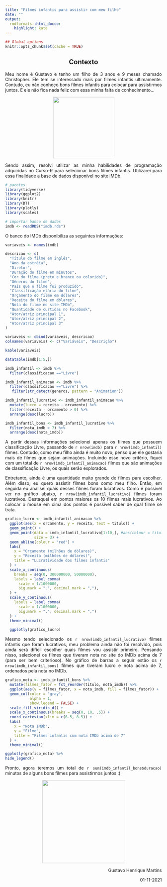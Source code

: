 ```yaml
---
title: "Filmes infantis para assistir com meu filho"
date: ""
output:
  rmdformats::html_docco:
    highlight: kate
---
```


```r
## Global options
knitr::opts_chunk$set(cache = TRUE)
```

::: {style="text-align: center"}
## Contexto
:::

::: {style="text-align: justify"}
Meu nome é Gustavo e tenho um filho de 3 anos e 9 meses chamado Christopher. Ele tem se interessado mais por filmes infantis ultimamente. Contudo, eu não conheço bons filmes infantis para colocar para assistirmos juntos. E ele não fica nada feliz com essa minha falta de conhecimento...
:::

::: {style="text-align: center"}
![](Chris1.jpeg){width="197"}
:::

::: {style="text-align: justify"}
Sendo assim, resolvi utilizar as minha habilidades de programação adquiridas no Curso-R para selecionar bons filmes infantis. Utilizarei para essa finalidade a base de dados disponível no site [IMDb](https://www.imdb.com/).
:::

```r
# pacotes
library(tidyverse)
library(ggplot2)
library(knitr)
library(DT)
library(plotly)
library(scales)

# importar banco de dados
imdb <- readRDS("imdb.rds")
```

::: {style="text-align: justify"}
O banco do IMDb disponibiliza as seguintes informações:
:::

```r
variaveis <- names(imdb)  

descricao <- c(
  "Título do filme em inglês", 
  "Ano da estréia",
  "Diretor",
  "Duração do filme em minutos",
  "Cor do filme (preto e branco ou colorido)",
  "Gêneros do filme",
  "País que o filme foi produzido",
  "Classificação etária do filme",
  "Orçamento do filme em dólares",
  "Receita do filme em dólares",
  "Nota do filme no site IMDb",
  "Quantidade de curtidas no Facebook",
  "Ator/atriz principal 1",
  "Ator/atriz principal 2",
  "Ator/atriz principal 3"
) 

variaveis <- cbind(variaveis, descricao)
colnames(variaveis) <- c("Variáveis", "Descrição") 

kable(variaveis)

datatable(imdb[1:5,])
```


```r
imdb_infantil <- imdb %>% 
  filter(classificacao =="Livre")

imdb_infantil_animacao <- imdb %>% 
  filter(classificacao =="Livre") %>% 
   filter(str_detect(generos, pattern = "Animation"))

imdb_infantil_lucrativo <- imdb_infantil_animacao %>% 
  mutate(lucro = receita - orcamento) %>% 
  filter(receita - orcamento > 0) %>% 
  arrange(desc(lucro))

imdb_infantil_bons <- imdb_infantil_lucrativo %>% 
  filter(nota_imdb > 7) %>% 
  arrange(desc(nota_imdb))
```


::: {style="text-align: justify"}
A partir dessas informações selecionei apenas os filmes que possuem classificação
Livre, passando de `r nrow(imdb)` para `r nrow(imdb_infantil)` filmes. Contudo, 
como meu filho ainda é muito novo, penso que ele gostaria mais de filmes que
sejam animações. Incluindo esse novo critério, fiquei com um total de `r nrow(imdb_infantil_animacao)` filmes que são animações de classificação Livre, os quais serão explorados. 

Entretanto, ainda é uma quantidade muito grande de filmes para escolher.
Além disso, eu quero assistir filmes bons como meu filho. Então, em seguida eu 
analisei quais desses filmes foram lucrativos. Como é possível ver no gráfico abaixo,
`r nrow(imdb_infantil_lucrativo)` filmes foram lucrativos. 
Destaquei em pontos maiores os 10 filmes mais lucrativos. Ao colocar o mouse em cima dos pontos é possível saber de qual filme se trata.
:::

```r
grafico_lucro <- imdb_infantil_animacao %>% 
  ggplot(aes(x = orcamento, y = receita, text = titulo)) +
  geom_point() +
  geom_point(data = imdb_infantil_lucrativo[1:10,], #aes(colour = titulo),
             size = 3) +
  geom_abline(colour = "red") +
  labs(
    x = "Orçamento (milhões de dólares)",
    y = "Receita (milhões de dólares)",
    title = "Lucratividade dos filmes infantis"
  ) + 
  scale_x_continuous(
    breaks = seq(0, 300000000, 50000000),
    labels = label_comma(
      scale = 1/1000000,
      big.mark = ".", decimal.mark = ","),
  ) +
  scale_y_continuous(
    labels = label_comma(
      scale = 1/1000000,
      big.mark = ".", decimal.mark = ",")
  ) +
  theme_minimal()

  ggplotly(grafico_lucro)
```

::: {style="text-align: justify"}
Mesmo tendo selecionado os `r nrow(imdb_infantil_lucrativo)` filmes infantis que foram lucrativos, meu problema ainda não foi resolvido, pois ainda será difícil escolher quais filmes
vou assistir primeiro. Pensando nisso, selecionei os filmes que tiveram nota no
site do IMDb acima de 7 (para ser bem criterioso). 
No gráfico de barras a seguir estão os `r nrow(imdb_infantil_bons)` filmes que tiveram lucro e nota acima de 7, ordenados pela nota no IMDb.
:::

```r
grafico_nota <- imdb_infantil_bons %>% 
  mutate(filmes_fator = fct_reorder(titulo, nota_imdb)) %>% 
  ggplot(aes(y = filmes_fator, x = nota_imdb, fill = filmes_fator)) +
  geom_col(color = "gray",
           alpha = 1,
           show.legend = FALSE) +
  scale_fill_viridis_d() +
  scale_x_continuous(breaks = seq(0, 10, .5)) +
  coord_cartesian(xlim = c(6.5, 8.5)) +
  labs(
    x = "Nota IMDb", 
    y = "Filme",
    title = "Filmes infantis com nota IMDb acima de 7"
  ) +
  theme_minimal()

ggplotly(grafico_nota) %>% 
hide_legend()
```

::: {style="text-align: justify"}
Pronto, agora teremos um total de `r sum(imdb_infantil_bons$duracao)` minutos
de alguns bons filmes para assistirmos juntos :)
:::

::: {style="text-align: center"}
![](Chris2.jpeg){width="267"}
:::

::: {style="text-align: right"}
Gustavo Henrique Martins

01-11-2021
:::

